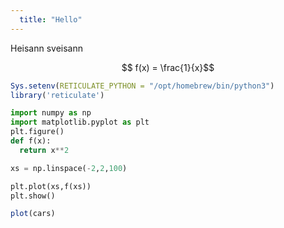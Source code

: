 ```yaml
---
  title: "Hello"
---
```

  
Heisann sveisann

$$ f(x) = \frac{1}{x}$$

```r
Sys.setenv(RETICULATE_PYTHON = "/opt/homebrew/bin/python3")
library('reticulate')
```


```python
import numpy as np
import matplotlib.pyplot as plt
plt.figure()
def f(x):
  return x**2

xs = np.linspace(-2,2,100)

plt.plot(xs,f(xs))
plt.show()

```


```r
plot(cars)
```

